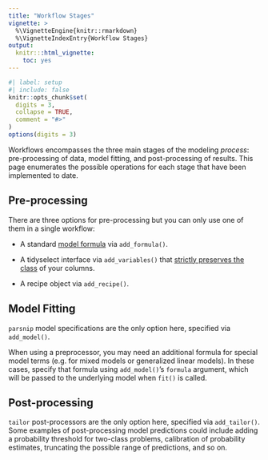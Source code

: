 ```yaml
---
title: "Workflow Stages"
vignette: >
  %\VignetteEngine{knitr::rmarkdown}
  %\VignetteIndexEntry{Workflow Stages}
output:
  knitr:::html_vignette:
    toc: yes
---
```

  
```r
#| label: setup
#| include: false
knitr::opts_chunk$set(
  digits = 3,
  collapse = TRUE,
  comment = "#>"
)
options(digits = 3)
```

Workflows encompasses the three main stages of the modeling _process_: pre-processing of data, model fitting, and post-processing of results. This page enumerates the possible operations for each stage that have been implemented to date.

## Pre-processing

There are three options for pre-processing but you can only use one of them in a single workflow:

 * A standard [model formula](https://cran.r-project.org/doc/manuals/r-release/R-intro.html#Formulae-for-statistical-models) via `add_formula()`.
 
 * A tidyselect interface via `add_variables()` that [strictly preserves the class](https://www.tidyverse.org/blog/2020/09/workflows-0-2-0/) of your columns.
 
 * A recipe object via `add_recipe()`.

## Model Fitting

`parsnip` model specifications are the only option here, specified via `add_model()`.

When using a preprocessor, you may need an additional formula for special model terms (e.g. for mixed models or generalized linear models). In these cases, specify that formula using `add_model()`'s `formula` argument, which will be passed to the underlying model when `fit()` is called.

## Post-processing

`tailor` post-processors are the only option here, specified via `add_tailor()`. Some examples of post-processing model predictions could include adding a probability threshold for two-class problems, calibration of probability estimates, truncating the possible range of predictions, and so on. 
